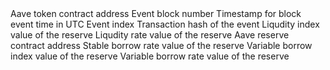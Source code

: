 <ParamField path="contract_address">
Aave token contract address
</ParamField>
<ParamField path="evt_block_number">
Event block number
</ParamField>
<ParamField path="evt_block_time">
Timestamp for block event time in UTC
</ParamField>
<ParamField path="evt_index">
Event index
</ParamField>
<ParamField path="evt_tx_hash">
Transaction hash of the event
</ParamField>
<ParamField path="liqudityIndex">
Liqudity index value of the reserve
</ParamField>
<ParamField path="liqudityRate">
Liqudity rate value of the reserve
</ParamField>
<ParamField path="reserve">
Aave reserve contract address
</ParamField>
<ParamField path="stableBorrowRate">
Stable borrow rate value of the reserve
</ParamField>
<ParamField path="variableBorrowIndex">
Variable borrow index value of the reserve
</ParamField>
<ParamField path="variableBorrowRate">
Variable borrow rate value of the reserve
</ParamField>
